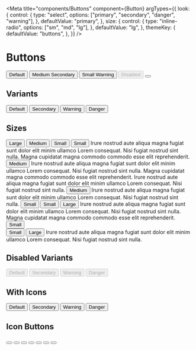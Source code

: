 



<Meta title="components/Buttons" component={Button}
  argTypes={{
    look: {
      control: {
        type: "select",
        options: ["primary", "secondary", "danger", "warning"],
      },
      defaultValue: "primary",
    },
    size: {
      control: {
        type: "inline-radio",
        options: ["sm", "md", "lg"],
      },
      defaultValue: "lg",
    },
    themeKey: {
      defaultValue: "buttons",
    },
  }}
/>

# Buttons

<Canvas>
  <Story name="Preview">
<FlexBox m={3} alignItems="center" justifyContent="space-around" display={["block", "flex"]}>
  <Button m={2}>Default</Button>
  <Button m={2} size="md" look="secondary"><FaBeer width="20px" height="20px" /> Medium Secondary</Button>
  <Button m={2} size="sm" look="warning">Small Warning</Button>
  <Button m={2} disabled look="danger">Disabled</Button>
  <Button m={2} themeKey="iconButtons"><FaBeer width="20px" height="20px" /></Button>
</FlexBox>
  </Story>
</Canvas>

## Variants

<Canvas>
  <Story name="Variants">
<FlexBox m={3} alignItems="center" justifyContent="space-around" display={["block", "flex"]}>
  <Button m={2}>Default</Button>
  <Button m={2} look="secondary">Secondary</Button>
  <Button m={2} look="warning">Warning</Button>
  <Button m={2} look="danger">Danger</Button>
</FlexBox>
  </Story>
</Canvas>

## Sizes

<Canvas>
  <Story name="Sizes">
<FlexBox alignItems="center" justifyContent="space-around" display={["block", "flex"]} m={5}>
  <Button m={2} size="lg">Large</Button>
  <Button m={2} size="md">Medium</Button>
  <Button m={2} size="sm">Small</Button>
</FlexBox>
<FlexBox alignItems="center" justifyContent="space-around" display={["block", "flex"]} m={5}>
  <Button m={2} size="sm">Small</Button>
  <Box>
  <Box fontSize="1" border="1px dotted red" fontFamily="Roboto" lineHeight={1}>
    Irure nostrud aute aliqua magna fugiat sunt dolor elit minim ullamco Lorem consequat. Nisi fugiat nostrud sint nulla. Magna cupidatat magna commodo commodo esse elit reprehenderit.
  </Box>
  </Box>
</FlexBox>
<FlexBox alignItems="center" justifyContent="space-around" display={["block", "flex"]} m={5}>
  <Button m={2} size="md">Medium</Button>
  <Box>
  <Box fontSize="1" border="1px dotted red" fontFamily="Roboto" lineHeight={1}>
    Irure nostrud aute aliqua magna fugiat sunt dolor elit minim ullamco Lorem consequat. Nisi fugiat nostrud sint nulla. Magna cupidatat magna commodo commodo esse elit reprehenderit. Irure nostrud aute aliqua magna fugiat sunt dolor elit minim ullamco Lorem consequat. Nisi fugiat nostrud sint nulla.
  </Box>
  </Box>
</FlexBox>
<FlexBox alignItems="center" justifyContent="space-around" display={["block", "flex"]} m={5}>
  <Button m={2} size="md">Medium</Button>
  <Box>
  <Box fontSize="2" border="1px dotted red" fontFamily="Roboto" lineHeight={1}>
    Irure nostrud aute aliqua magna fugiat sunt dolor elit minim ullamco Lorem consequat. Nisi fugiat nostrud sint nulla.
  </Box>
  </Box>
</FlexBox>
<FlexBox alignItems="center" display={["block", "flex"]} m={5}>
  <Layout look="stack" gap={3}>
    <Button size="sm">Small</Button>
    <Button size="sm">Small</Button>
  </Layout>
  <Button m={2} size="lg">Large</Button>
  <Box fontSize="2" border="1px dotted red" fontFamily="Roboto">
    Irure nostrud aute aliqua magna fugiat sunt dolor elit minim ullamco Lorem consequat. Nisi fugiat nostrud sint nulla. Magna cupidatat magna commodo commodo esse elit reprehenderit.
  </Box>
</FlexBox>
<FlexBox alignItems="center" display={["block", "flex"]} m={5}>
  <Layout look="stretchedStack">
    <Button size="sm">Small</Button>
    <div />
    <Button size="sm">Small</Button>
  </Layout>
  <Button size="lg">Large</Button>
  <Box fontSize="2" border="1px dotted red" fontFamily="Roboto">
    Irure nostrud aute aliqua magna fugiat sunt dolor elit minim ullamco Lorem consequat. Nisi fugiat nostrud sint nulla.
  </Box>
</FlexBox>
  </Story>
</Canvas>

## Disabled Variants

<Canvas>
  <Story name="Disabled Variants">
<FlexBox alignItems="center" justifyContent="space-around" display={["block", "flex"]}>
  <Button m={2} disabled>Default</Button>
  <Button m={2} disabled look="secondary">Secondary</Button>
  <Button m={2} disabled look="warning">Warning</Button>
  <Button m={2} disabled look="danger">Danger</Button>
</FlexBox>
  </Story>
</Canvas>

## With Icons

<Canvas>
  <Story name="With Icons">
<FlexBox alignItems="center" justifyContent="space-around" display={["block", "flex"]}>
  <Button m={2}><FaBeer width="20px" height="20px" /> Default</Button>
  <Button m={2} look="secondary">Secondary <FaBeer width="20px" height="20px" /></Button>
  <Button m={2} look="warning">Warning <FaBeer width="20px" height="20px" /></Button>
  <Button m={2} look="danger"><FaBeer width="20px" height="20px" /> Danger</Button>
</FlexBox>
</Story>
</Canvas>

## Icon Buttons
<Canvas>
  <Story name="Icon Buttons">
<FlexBox alignItems="center" justifyContent="space-around" display={["block", "flex"]}>
  <Button m={2} themeKey="iconButtons"><FaBeer width="20px" height="20px" /></Button>
  <Button m={2} themeKey="iconButtons" look="secondary"><FaBeer width="20px" height="20px" /></Button>
  <Button m={2} themeKey="iconButtons" look="danger"><FaBeer width="20px" height="20px" /></Button>
  <Button m={2} themeKey="iconButtons" look="warning"><FaBeer width="20px" height="20px" /></Button>
</FlexBox>
<FlexBox alignItems="center" justifyContent="space-around" display={["block", "flex"]}>
  <Button m={2} themeKey="iconButtons"><FaBeer width="20px" height="20px" /></Button>
  <Button m={2} themeKey="iconButtons" size="md"><FaBeer width="20px" height="20px" /></Button>
  <Button m={2} themeKey="iconButtons" size="sm"><FaBeer width="20px" height="20px" /></Button>
</FlexBox>
</Story>
</Canvas>
